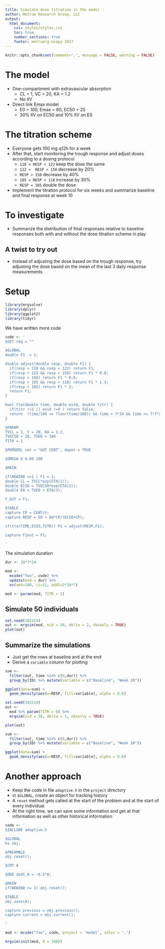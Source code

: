 ```yaml
---
title: Simulate dose titration in the model
author: Metrum Research Group, LLC
output:
  html_document:
    css: styles/styles.css
    toc: true
    number_sections: true
    footer: metrumrg &copy 2017
---
```

```r
knitr::opts_chunk$set(comment='.', message = FALSE, warning = FALSE)
```


# The model

- One-compartment with extravascular absorption
    - CL = 1, VC = 20, KA = 1.2
    - No IIV
- Direct link Emax model
    - E0 = 100, Emax = 60, EC50 = 25
    - 30% IIV on EC50 and 10% IIV on E0

# The titration scheme

- Everyone gets 100 mg q12h for a week
- After that, start monitoring the trough response and adjust doses 
according to a dosing protocol
    - `118 < RESP < 122` keep the dose the same
    - `122 <  RESP < 150` decrease by 20%
    - `RESP > 150` decrease by 40%
    - `105 < RESP < 118` increase by 30%
    - `RESP < 105` double the dose 
- Implement the titration protocol for six weeks and 
summarize baseline and final response at week 10

# To investigate

- Summarize the distribution of final responses relative 
to baseline responses both with and without the dose titration
scheme in play

## A twist to try out

- Instead of adjusting the dose based on the trough response,
try adjusting the dose based on the mean of the last 
3 daily response measurements

# Setup 

```r
library(mrgsolve)
library(dplyr)
library(ggplot2)
library(tidyr)
```


We have written more code


```r
code <- '
$SET req = ""

$GLOBAL
double F1  = 1;

double adjust(double resp, double F1) {
  if(resp > 118 && resp < 122) return F1;
  if(resp > 122 && resp < 150) return F1 * 0.8;
  if(resp > 150) return F1 * 0.6;
  if(resp > 105 && resp < 118) return F1 * 1.3;
  if(resp < 105) return F1 * 2;
  return F1;
}

bool tta(double time, double evid, double titr) {
  if(titr !=1 || evid !=0 ) return false;
  return  (time/168 == floor(time/168)) && time > 7*24 && time <= 7*7*24;
}

$PARAM 
TVCL = 1, V = 20, KA = 1.2, 
TVEC50 = 20, TVE0 = 100
TITR = 1

$PKMODEL cmt = "GUT CENT", depot = TRUE

$OMEGA 0 0.09 100

$MAIN 

if(NEWIND <=1 ) F1 = 1;
double CL = TVCL*exp(ETA(1));
double EC50 = TVEC50*exp(ETA(2));
double E0 = TVE0 + ETA(3);

F_GUT = F1;

$TABLE
capture CP = CENT/V;
capture RESP = E0 + 60*CP/(EC50+CP);

if(tta(TIME,EVID,TITR)) F1 = adjust(RESP,F1); 

capture F1out = F1;

'
```


The simulation duration
```r
dur <- 10*7*24
```


```r
mod <- 
  mcode("foo", code) %>% 
  update(end = dur) %>% 
  ev(amt=100, ii=12, addl=2*10*7)

mod <- param(mod, TITR = 1)
```


## Simulate 50 individuals

```r
set.seed(102214)
out <- mrgsim(mod, nid = 50, delta = 2, obsonly = TRUE)
plot(out)
```


## Summarize the simulations

- Just get the rows at baseline and at the end
- Derive a `variable` column for plotting

```r
sum <- 
  filter(out, time %in% c(0,dur)) %>% 
  group_by(ID) %>% mutate(variable = c("Baseline", "Week 10"))
```

```r
ggplot(data=sum) + 
  geom_density(aes(x=RESP, fill=variable), alpha = 0.6)
```

```r
set.seed(102214)
out <- 
  mod %>% param(TITR = 0) %>% 
  mrgsim(nid = 50, delta = 1, obsonly = TRUE)

plot(out)
```


```r
sum <- 
  filter(out, time %in% c(0,dur)) %>% 
  group_by(ID) %>% mutate(variable = c("Baseline", "Week 10"))
```

```r
ggplot(data=sum) + 
  geom_density(aes(x=RESP, fill=variable), alpha = 0.6)
```


# Another approach

- Keep the code in file `adaptive.h` in the `project` directory
- in `$GLOBAL`, create an object for tracking history
- A `reset` method gets called at the start of the problem
and at the start of every individual
- At the right time, we can save some information
and get at that information as well as other historical 
information

```r
code <- '
$INCLUDE adaptive.h

$GLOBAL
hx obj;

$PREAMBLE 
obj.reset();

$CMT A

$ODE dxdt_A = -0.5*A;

$MAIN 
if(NEWIND <= 1) obj.reset();

$TABLE
obj.save(A);

capture previous = obj.previous();
capture current = obj.current();

'
```

```r
mod <- mcode("foo", code, project = 'model', soloc = '.')

mrgsim(init(mod, A = 100))
```


